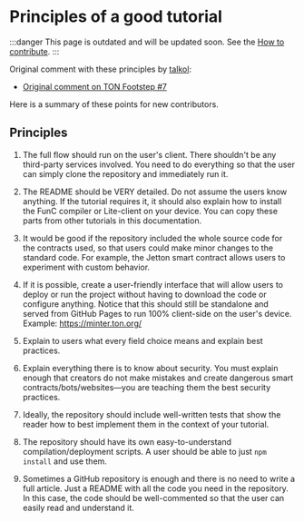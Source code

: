 
# Principles of a good tutorial

:::danger
This page is outdated and will be updated soon.
See the [How to contribute](/v3/contribute/).
:::

Original comment with these principles by [talkol](https://github.com/talkol):

 - [Original comment on TON Footstep #7](https://github.com/ton-society/ton-footsteps/issues/7#issuecomment-1187581181)

Here is a summary of these points for new contributors.

## Principles

1. The full flow should run on the user's client. There shouldn't be any third-party services involved. You need to do everything so that the user can simply clone the repository and immediately run it.

2. The README should be VERY detailed. Do not assume the users know anything. If the tutorial requires it, it should also explain how to install the FunC compiler or Lite-client on your device. You can copy these parts from other tutorials in this documentation.

3. It would be good if the repository included the whole source code for the contracts used, so that users could make minor changes to the standard code. For example, the Jetton smart contract allows users to experiment with custom behavior.

4. If it is possible, create a user-friendly interface that will allow users to deploy or run the project without having to download the code or configure anything. Notice that this should still be standalone and served from GitHub Pages to run 100% client-side on the user's device. Example: https://minter.ton.org/

5. Explain to users what every field choice means and explain best practices.

6. Explain everything there is to know about security. You must explain enough that creators do not make mistakes and create dangerous smart contracts/bots/websites—you are teaching them the best security practices.

7. Ideally, the repository should include well-written tests that show the reader how to best implement them in the context of your tutorial.

8. The repository should have its own easy-to-understand compilation/deployment scripts. A user should be able to just `npm install` and use them.

9. Sometimes a GitHub repository is enough and there is no need to write a full article. Just a README with all the code you need in the repository. In this case, the code should be well-commented so that the user can easily read and understand it.
<Feedback />

